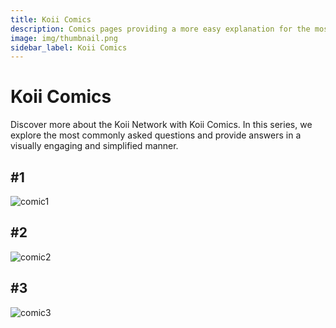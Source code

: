 ```yaml
---
title: Koii Comics
description: Comics pages providing a more easy explanation for the most frequent asked questions regarding Koii.
image: img/thumbnail.png
sidebar_label: Koii Comics
---
```


# Koii Comics

Discover more about the Koii Network with Koii Comics. In this series, we explore the most commonly asked questions and provide answers in a visually engaging and simplified manner.

## #1
![comic1](./comicImages/comic1.png)

## #2
![comic2](./comicImages/comic2.png)

## #3
![comic3](./comicImages/comic3.png)